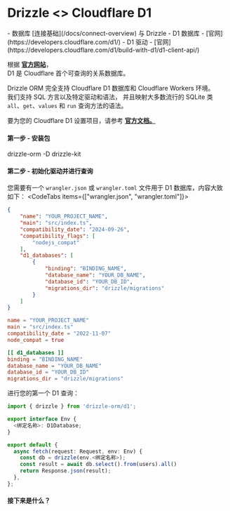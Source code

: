 
# Drizzle \<\> Cloudflare D1

<Prerequisites>
- 数据库 [连接基础](/docs/connect-overview) 与 Drizzle
- D1 数据库 - [官网](https://developers.cloudflare.com/d1/)
- D1 驱动 - [官网](https://developers.cloudflare.com/d1/build-with-d1/d1-client-api/)
</Prerequisites>

根据 **[官方网站](https://developers.cloudflare.com/d1/)**，  
D1 是 Cloudflare 首个可查询的关系数据库。  
  
Drizzle ORM 完全支持 Cloudflare D1 数据库和 Cloudflare Workers 环境。  
我们支持 SQL 方言以及特定驱动和语法，
并且映射大多数流行的 SQLite 类 `all`、`get`、`values` 和 `run` 查询方法的语法。

要为您的 Cloudflare D1 设置项目，请参考 **[官方文档。](https://developers.cloudflare.com/d1/)**

#### 第一步 - 安装包
<Npm>
drizzle-orm
-D drizzle-kit
</Npm>

#### 第二步 - 初始化驱动并进行查询

您需要有一个 `wrangler.json` 或 `wrangler.toml` 文件用于 D1 数据库，内容大致如下：
<CodeTabs items={["wrangler.json", "wrangler.toml"]}>
```json
{
    "name": "YOUR_PROJECT_NAME",
    "main": "src/index.ts",
    "compatibility_date": "2024-09-26",
    "compatibility_flags": [
        "nodejs_compat"
    ],
    "d1_databases": [
        {
            "binding": "BINDING_NAME",
            "database_name": "YOUR_DB_NAME",
            "database_id": "YOUR_DB_ID",
            "migrations_dir": "drizzle/migrations"
        }
    ]
}
```
```toml
name = "YOUR_PROJECT_NAME"
main = "src/index.ts"
compatibility_date = "2022-11-07"
node_compat = true

[[ d1_databases ]]
binding = "BINDING_NAME"
database_name = "YOUR_DB_NAME"
database_id = "YOUR_DB_ID"
migrations_dir = "drizzle/migrations"
```
</CodeTabs>

进行您的第一个 D1 查询：
```typescript copy
import { drizzle } from 'drizzle-orm/d1';

export interface Env {
  <绑定名称>: D1Database;
}

export default {
  async fetch(request: Request, env: Env) {
    const db = drizzle(env.<绑定名称>);
    const result = await db.select().from(users).all()
    return Response.json(result);
  },
};
```

#### 接下来是什么？

<WhatsNextPostgres/>